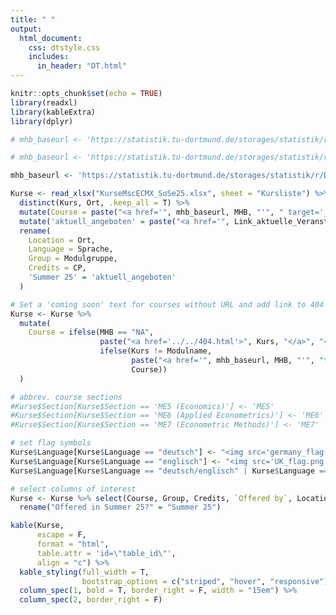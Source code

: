 ```yaml
---
title: " "
output:
  html_document:
    css: dtstyle.css
    includes: 
      in_header: "DT.html"
---
```


```r
knitr::opts_chunk$set(echo = TRUE)
library(readxl)
library(kableExtra)
library(dplyr)
```

```r
# mhb_baseurl <- 'https://statistik.tu-dortmund.de/storages/statistik/r/Downloads/Studium/Studiengaenge-Infos/ModHb_MSc_ECMTX_091023_01.pdf#page='

# mhb_baseurl <- 'https://statistik.tu-dortmund.de/storages/statistik/r/Downloads/Studium/Studiengaenge-Infos/ModHb_MSc_ECMTX_100724_01.pdf#page='

mhb_baseurl <- 'https://statistik.tu-dortmund.de/storages/statistik/r/Downloads/Studium/Studiengaenge-Infos/ModHb_MSc_ECMTX_290125_Arbeit-3.pdf#page='

Kurse <- read_xlsx("KurseMscECMX_SoSe25.xlsx", sheet = "Kursliste") %>%
  distinct(Kurs, Ort, .keep_all = T) %>% 
  mutate(Course = paste("<a href='", mhb_baseurl, MHB, "'", " target='_blank'", ">", Kurs, "</a>", sep = "")) %>%
  mutate('aktuell_angeboten' = paste("<a href='", Link_aktuelle_Veranstaltungsuebersicht, "'", " target='_blank'", ">", aktuell_angeboten, "</a>", sep = "")) %>%
  rename(
    Location = Ort, 
    Language = Sprache,
    Group = Modulgruppe,
    Credits = CP,
    'Summer 25' = 'aktuell_angeboten'
  )

# Set a 'coming soon' text for courses without URL and add link to 404 page. Add comment if module name is different than course name
Kurse <- Kurse %>% 
  mutate(
    Course = ifelse(MHB == "NA",
                    paste("<a href='../../404.html'>", Kurs, "</a>", "<br> New course. More info coming soon!", sep = ""), 
                    ifelse(Kurs != Modulname,
                           paste("<a href='", mhb_baseurl, MHB, "'", "target='_blank'", ">", Kurs, "</a>", "<br> Course in the module '", Modulname, "'", sep = ""),
                           Course))
  )

# abbrev. course sections
#Kurse$Section[Kurse$Section == 'ME5 (Economics)'] <- 'ME5'
#Kurse$Section[Kurse$Section == 'ME6 (Applied Econometrics)'] <- 'ME6'
#Kurse$Section[Kurse$Section == 'ME7 (Econometric Methods)'] <- 'ME7'

# set flag symbols
Kurse$Language[Kurse$Language == "deutsch"] <- "<img src='germany_flag.png' style='width:21px;height:12px;' alt='DE'>"
Kurse$Language[Kurse$Language == "englisch"] <- "<img src='UK_flag.png' style='width:21px;height:12px;' alt='UK'>"
Kurse$Language[Kurse$Language == "deutsch/englisch" | Kurse$Language =="english/german"] <- "<img src='germany_flag.png' style='width:21px;height:12px;' alt='DE'><img src='UK_flag.png' style='width:21px;height:12px;padding-left:2px' alt='UK'>"

# select columns of interest
Kurse <- Kurse %>% select(Course, Group, Credits, `Offered by`, Location, Language, `Summer 25`) %>%
  rename("Offered in Summer 25?" = "Summer 25")

kable(Kurse, 
      escape = F,  
      format = "html",
      table.attr = 'id=\"table_id\"', 
      align = "c") %>%
  kable_styling(full_width = T,
                bootstrap_options = c("striped", "hover", "responsive")) %>%
  column_spec(1, bold = T, border_right = F, width = "15em") %>%
  column_spec(2, border_right = F)
```
